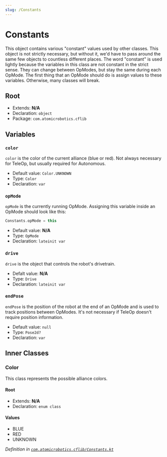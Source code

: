 ```yaml
---
slug: /Constants
---
```


# Constants
This object contains various "constant" values used by other classes. This object is not strictly necessary, but without it, we'd have to pass around the same few objects to countless different places. The word "constant" is used lightly because the variables in this class are not constant in the strict sense. They can change between OpModes, but stay the same during each OpMode. The first thing that an OpMode should do is assign values to these variables. Otherwise, many classes will break.

## Root
- Extends: **N/A**
- Declaration: `object`
- Package: `com.atomicrobotics.cflib`

## Variables
### `color`
`color` is the color of the current alliance (blue or red). Not always necessary for TeleOp, but usually required for Autonomous.
- Default value: `Color.UNKNOWN`
- Type: `Color`
- Declaration: `var`
### `opMode`
`opMode` is the currently running OpMode. Assigning this variable inside an OpMode should look like this:
```kotlin
Constants.opMode = this
```
- Default value: **N/A**
- Type: `OpMode`
- Declaration: `lateinit var`
### `drive`
`drive` is the object that controls the robot's drivetrain.
- Defalt value: **N/A**
- Type: `Drive`
- Declaration: `lateinit var`
### `endPose`
`endPose` is the position of the robot at the end of an OpMode and is used to track positions between OpModes. It's not necessary if TeleOp doesn't require position information.
- Default value: `null`
- Type: `Pose2d?`
- Declaration: `var`

## Inner Classes
### Color
This class represents the possible alliance colors.
#### Root
- Extends: **N/A**
- Declaration: `enum class`
#### Values
- BLUE
- RED
- UNKNOWN

*Definition in [`com.atomicrobotics.cflib/Constants.kt`](https://github.com/AtomicRobotics3805/CFLib/blob/main/cflib/src/main/kotlin/com/atomicrobotics/cflib/Constats.kt#L15)*
